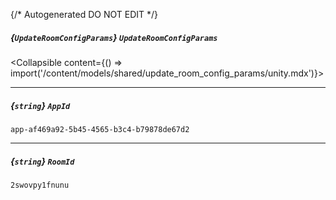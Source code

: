 {/* Autogenerated DO NOT EDIT  */}

##### *{`UpdateRoomConfigParams`}* `UpdateRoomConfigParams`
<Collapsible content={() => import('/content/models/shared/update_room_config_params/unity.mdx')}>
</Collapsible>

---
##### *{`string`}* `AppId`
`app-af469a92-5b45-4565-b3c4-b79878de67d2`

---
##### *{`string`}* `RoomId`
`2swovpy1fnunu`

